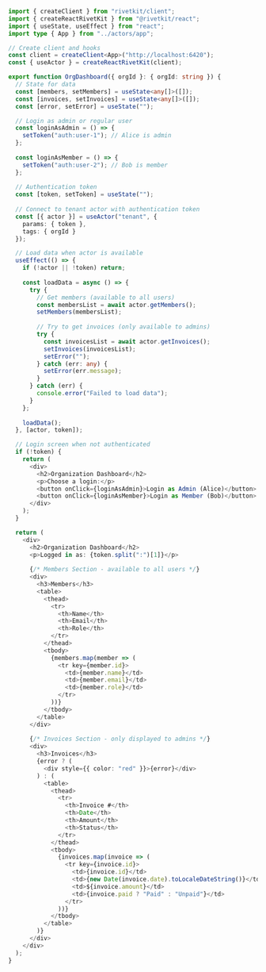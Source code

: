```typescript
import { createClient } from "rivetkit/client";
import { createReactRivetKit } from "@rivetkit/react";
import { useState, useEffect } from "react";
import type { App } from "../actors/app";

// Create client and hooks
const client = createClient<App>("http://localhost:6420");
const { useActor } = createReactRivetKit(client);

export function OrgDashboard({ orgId }: { orgId: string }) {
  // State for data
  const [members, setMembers] = useState<any[]>([]);
  const [invoices, setInvoices] = useState<any[]>([]);
  const [error, setError] = useState("");

  // Login as admin or regular user
  const loginAsAdmin = () => {
    setToken("auth:user-1"); // Alice is admin
  };
  
  const loginAsMember = () => {
    setToken("auth:user-2"); // Bob is member
  };
  
  // Authentication token
  const [token, setToken] = useState("");
  
  // Connect to tenant actor with authentication token
  const [{ actor }] = useActor("tenant", { 
    params: { token },
    tags: { orgId }
  });

  // Load data when actor is available
  useEffect(() => {
    if (!actor || !token) return;
    
    const loadData = async () => {
      try {
        // Get members (available to all users)
        const membersList = await actor.getMembers();
        setMembers(membersList);
        
        // Try to get invoices (only available to admins)
        try {
          const invoicesList = await actor.getInvoices();
          setInvoices(invoicesList);
          setError("");
        } catch (err: any) {
          setError(err.message);
        }
      } catch (err) {
        console.error("Failed to load data");
      }
    };
    
    loadData();
  }, [actor, token]);

  // Login screen when not authenticated
  if (!token) {
    return (
      <div>
        <h2>Organization Dashboard</h2>
        <p>Choose a login:</p>
        <button onClick={loginAsAdmin}>Login as Admin (Alice)</button>
        <button onClick={loginAsMember}>Login as Member (Bob)</button>
      </div>
    );
  }

  return (
    <div>
      <h2>Organization Dashboard</h2>
      <p>Logged in as: {token.split(":")[1]}</p>
      
      {/* Members Section - available to all users */}
      <div>
        <h3>Members</h3>
        <table>
          <thead>
            <tr>
              <th>Name</th>
              <th>Email</th>
              <th>Role</th>
            </tr>
          </thead>
          <tbody>
            {members.map(member => (
              <tr key={member.id}>
                <td>{member.name}</td>
                <td>{member.email}</td>
                <td>{member.role}</td>
              </tr>
            ))}
          </tbody>
        </table>
      </div>
      
      {/* Invoices Section - only displayed to admins */}
      <div>
        <h3>Invoices</h3>
        {error ? (
          <div style={{ color: "red" }}>{error}</div>
        ) : (
          <table>
            <thead>
              <tr>
                <th>Invoice #</th>
                <th>Date</th>
                <th>Amount</th>
                <th>Status</th>
              </tr>
            </thead>
            <tbody>
              {invoices.map(invoice => (
                <tr key={invoice.id}>
                  <td>{invoice.id}</td>
                  <td>{new Date(invoice.date).toLocaleDateString()}</td>
                  <td>${invoice.amount}</td>
                  <td>{invoice.paid ? "Paid" : "Unpaid"}</td>
                </tr>
              ))}
            </tbody>
          </table>
        )}
      </div>
    </div>
  );
}
```
